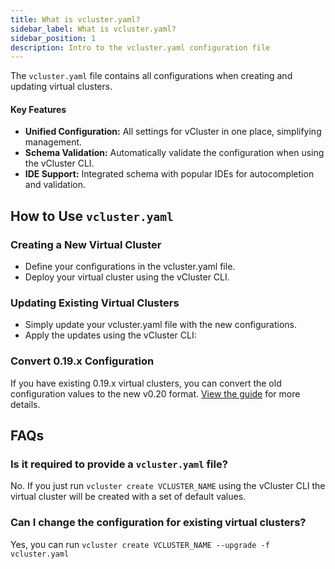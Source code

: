 ```yaml
---
title: What is vcluster.yaml?
sidebar_label: What is vcluster.yaml?
sidebar_position: 1
description: Intro to the vcluster.yaml configuration file
---
```




The `vcluster.yaml` file contains all configurations when creating and updating virtual clusters. 


#### Key Features
- **Unified Configuration:** All settings for vCluster in one place, simplifying management.
- **Schema Validation:** Automatically validate the configuration when using the vCluster CLI.
- **IDE Support:** Integrated schema with popular IDEs for autocompletion and validation.


## How to Use `vcluster.yaml`
### Creating a New Virtual Cluster
- Define your configurations in the vcluster.yaml file.
- Deploy your virtual cluster using the vCluster CLI.

<DeployBeta2/>

### Updating Existing Virtual Clusters
- Simply update your vcluster.yaml file with the new configurations.
- Apply the updates using the vCluster CLI:

<DeployChangesBeta/>

### Convert 0.19.x Configuration
If you have existing 0.19.x virtual clusters, you can convert the old configuration values to the new v0.20 format. [View the guide](../reference/migrations/0-20-migration) for more details. 


## FAQs

### Is it required to provide a `vcluster.yaml` file?
No. If you just run `vcluster create VCLUSTER_NAME` using the vCluster CLI the virtual cluster will be created with a set of default values.

### Can I change the configuration for existing virtual clusters?
Yes, you can run `vcluster create VCLUSTER_NAME --upgrade -f vcluster.yaml` 